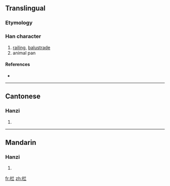 {{also|欄}}
==Translingual==

===Etymology===
{{Han simp|欄|f=闌|t=兰}}

===Han character===
{{Han char|rn=75|rad=木|as=05|sn=9|four=|canj=木廿一一 (DTMM)}}

# [[railing]], [[balustrade]]
# animal pan

====References====
* {{Han ref|kx=0521.121|hdz=21188.040|uh=680F|ud=26639}}

----

==Cantonese==

===Hanzi===
{{yue-hanzi|jyut=|y=laan4|tra=欄}}

# {{defn|Cantonese|sort=木05}}

----

==Mandarin==

===Hanzi===
{{cmn-hanzi|tra=欄|pin=[[lán]] ([[lan2]]), [[liàn]] ([[lian4]])|wg=lan<sup>2</sup>, lien<sup>4</sup>}}

# {{defn|Mandarin|sort=木05}}

[[fr:栏]]
[[zh:栏]]